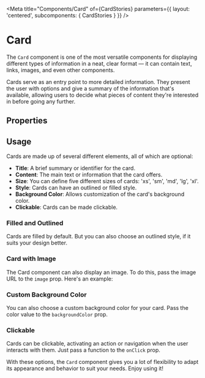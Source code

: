 
<Meta title="Components/Card" of={CardStories} parameters={{ layout: 'centered', subcomponents: { CardStories } }} />

# Card

The `Card` component is one of the most versatile components for displaying different types of information in a neat, clear format — it can contain text, links, images, and even other components.

Cards serve as an entry point to more detailed information. They present the user with options and give a summary of the information that's available, allowing users to decide what pieces of content they're interested in before going any further.

## Properties

<ArgTypes for={CardStories.Playground} />

## Usage

Cards are made up of several different elements, all of which are optional:

- **Title**: A brief summary or identifier for the card.
- **Content**: The main text or information that the card offers.
- **Size**: You can define five different sizes of cards: 'xs', 'sm', 'md', 'lg', 'xl'.
- **Style**: Cards can have an outlined or filled style.
- **Background Color**: Allows customization of the card's background color.
- **Clickable**: Cards can be made clickable.

### Filled and Outlined

Cards are filled by default. But you can also choose an outlined style, if it suits your design better.

<Canvas>
  <Story of={CardStories.Filled} />
  <Story of={CardStories.Outlined} />
</Canvas>

### Card with Image

The Card component can also display an image. To do this, pass the image URL to the `image` prop. Here's an example:

<Canvas>
  <Story of={CardStories.WithImage} />
</Canvas>

### Custom Background Color

You can also choose a custom background color for your card. Pass the color value to the `backgroundColor` prop.

<Canvas>
  <Story of={CardStories.WithCustomBackground} />
</Canvas>

### Clickable

Cards can be clickable, activating an action or navigation when the user interacts with them. Just pass a function to the `onClick` prop.

<Canvas>
  <Story of={CardStories.Clickable} />
</Canvas>

With these options, the `Card` component gives you a lot of flexibility to adapt its appearance and behavior to suit your needs. Enjoy using it!
